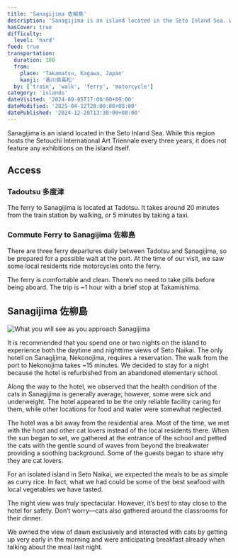 ```yaml
---
title: 'Sanagijima 佐柳島'
description: 'Sanagijima is an island located in the Seto Inland Sea. While this region hosts the Setouchi International Art Triennale every three years, it does not feature any exhibitions on the island itself.'
hasCover: true
difficulty:
  level: 'hard'
feed: true
transportation:
  duration: 180
  from:
    place: 'Takamatsu, Kagawa, Japan'
    kanji: '香川県高松'
  by: ['train', 'walk', 'ferry', 'motorcycle']
category: 'islands'
dateVisited: '2024-09-05T17:00:00+09:00'
dateModified: '2025-04-12T20:00:00+08:00'
datePublished: '2024-12-20T13:30:00+08:00'
---
```



Sanagijima is an island located in the Seto Inland Sea. While this region hosts the Setouchi International Art Triennale every three years, it does not feature any exhibitions on the island itself.

<Abstract transportation={frontmatter.transportation} />

## Access

### Tadoutsu 多度津

The ferry to Sanagijima is located at Tadotsu. It takes around 20 minutes from the train station by walking, or 5 minutes by taking a taxi.

### Commute Ferry to Sanagijima 佐柳島

There are three ferry departures daily between Tadotsu and Sanagijima, so be prepared for a possible wait at the port. At the time of our visit, we saw some local residents ride motorcycles onto the ferry.

The ferry is comfortable and clean. There’s no need to take pills before being aboard. The trip is ~1 hour with a brief stop at Takamishima.

## Sanagijima 佐柳島

![What you will see as you approach Sanagijima](@assets/sanagijima/arriving.jpg)

It is recommended that you spend one or two nights on the island to experience both the daytime and nighttime views of Seto Naikai. The only hotell on Sanagijima, Nekonojima, requires a reservation. The walk from the port to Nekonojima takes ~15 minutes. We decided to stay for a night because the hotel is refurbished from an abandoned elementary school.

Along the way to the hotel, we observed that the health condition of the cats in Sanagijima is generally average; however, some were sick and underweight. The hotel appeared to be the only reliable facility caring for them, while other locations for food and water were somewhat neglected.

The hotel was a bit away from the residential area. Most of the time, we met with the host and other cat lovers instead of the local residents there. When the sun began to set, we gathered at the entrance of the school and petted the cats with the gentle sound of waves from beyond the breakwater providing a soothing background. Some of the guests began to share why they are cat lovers.

For an isolated island in Seto Naikai, we expected the meals to be as simple as curry rice. In fact, what we had could be some of the best seafood with local vegetables we have tasted.

The night view was truly spectacular. However, it’s best to stay close to the hotel for safety. Don’t worry—cats also gathered around the classrooms for their dinner.

We owned the view of dawn exclusively and interacted with cats by getting up very early in the morning and were anticipating breakfast already when talking about the meal last night.
